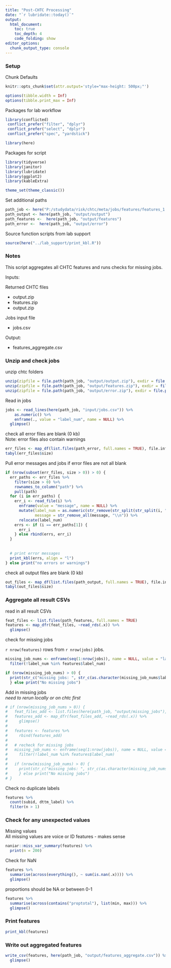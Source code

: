 ---
title: "Post-CHTC Processing"
date: "`r lubridate::today()`"
output: 
  html_document:
    toc: true 
    toc_depth: 4
    code_folding: show
editor_options: 
  chunk_output_type: console
---

### Setup

Chunk Defaults
```{r defaults, include=FALSE}
knitr::opts_chunk$set(attr.output='style="max-height: 500px;"')

options(tibble.width = Inf)
options(tibble.print_max = Inf)
```


Packages for lab workflow 
```{r, packages_workflow, message=FALSE, warning=FALSE}
library(conflicted) 
 conflict_prefer("filter", "dplyr")
 conflict_prefer("select", "dplyr")
 conflict_prefer("spec", "yardstick")

library(here)  
```

Packages for script
```{r, packages_script, message=FALSE, warning=FALSE}
library(tidyverse)  
library(janitor) 
library(lubridate)
library(ggplot2)
library(kableExtra)

theme_set(theme_classic()) 
```

Set additional paths
```{r}
path_job <- here("P:/studydata/risk/chtc/meta/jobs/features/features_1.1000")
path_output <- here(path_job, "output/output")
path_features <-  here(path_job, "output/features")
path_error <-  here(path_job, "output/error")
```

Source function scripts from lab support
```{r  source_script, message=FALSE, warning=FALSE}
source(here("../lab_support/print_kbl.R"))
```


### Notes
This script aggregates all CHTC features and runs checks for missing jobs.
  

Inputs:  

Returned CHTC files   

- output.zip  
- features.zip    
- output.zip   

Jobs input file   

- jobs.csv   

Output:   

- features_aggregate.csv   

### Unzip and check jobs

unzip chtc folders
```{r}
unzip(zipfile = file.path(path_job, "output/output.zip"), exdir = file.path(path_job, "output"))
unzip(zipfile = file.path(path_job, "output/features.zip"), exdir = file.path(path_job, "output"))
unzip(zipfile = file.path(path_job, "output/error.zip"), exdir = file.path(path_job, "output"))
```

Read in jobs
```{r}
jobs <- read_lines(here(path_job, "input/jobs.csv")) %>% 
    as.numeric() %>%
    enframe(., value = "label_num", name = NULL) %>% 
  glimpse()
```



check all error files are blank (0 kb)    
Note: error files also contain warnings
```{r}
err_files <- map_df(list.files(path_error, full.names = TRUE), file.info)
tabyl(err_files$size)
```

Pull error messages and jobs if error files are not all blank
```{r}
if (nrow(subset(err_files, size > 0)) > 0) {
  err_paths <- err_files %>% 
    filter(size > 0) %>% 
    rownames_to_column("path") %>% 
    pull(path) 
  for (i in err_paths) {
    err_i <- read_file(i) %>% 
      enframe(value = "message", name = NULL) %>% 
      mutate(label_num = as.numeric(str_remove(str_split(str_split(i, "/")[[1]][11], "_")[[1]][2], ".err")),
             message = str_remove_all(message, "\\n")) %>% 
      relocate(label_num)
    errs <- if (i == err_paths[1]) {
      err_i
    } else rbind(errs, err_i)
  }
  
  
  # print error messages
  print_kbl(errs, align = "l")
} else print("no errors or warnings")
```


check all output files are blank (0 kb)
```{r}
out_files <- map_df(list.files(path_output, full.names = TRUE), file.info)
tabyl(out_files$size)
```

### Aggregate all result CSVs

read in all result CSVs
```{r}
feat_files <- list.files(path_features, full.names = TRUE)
features <- map_dfr(feat_files, ~read_rds(.x)) %>% 
  glimpse()
```


check for missing jobs    

`r nrow(features)` rows from `r nrow(jobs)` jobs.      

```{r}
missing_job_nums <- enframe(seq(1:nrow(jobs)), name = NULL, value = "label_num") %>% 
  filter(!label_num %in% features$label_num)

if (nrow(missing_job_nums) > 0) {
  print(str_c("missing jobs: ", str_c(as.character(missing_job_nums$label_num), collapse=", ")))
  } else print("No missing jobs")
```

Add in missing jobs    
*need to rerun locally or on chtc first*
```{r}
# if (nrow(missing_job_nums > 0)) {
#   feat_files_add <- list.files(here(path_job, "output/missing_jobs"), full.names = TRUE)
#   features_add <- map_dfr(feat_files_add, ~read_rds(.x)) %>% 
#     glimpse()
# 
#   features <- features %>% 
#     rbind(features_add)
# 
#   # recheck for missing jobs
#   missing_job_nums <- enframe(seq(1:nrow(jobs)), name = NULL, value = "label_num") %>% 
#     filter(!label_num %in% features$label_num)
#   
#   if (nrow(missing_job_nums) > 0) {
#     print(str_c("missing jobs: ", str_c(as.character(missing_job_nums$label_num), collapse=", ")))
#     } else print("No missing jobs")
# }
```


Check no duplicate labels
```{r}
features %>% 
  count(subid, dttm_label) %>% 
  filter(n > 1)
```

### Check for any unexpected values

Missing values    
All missing values are voice or ID features - makes sense
```{r}
naniar::miss_var_summary(features) %>% 
  print(n = 200)
```

Check for NaN
```{r}
features %>% 
  summarise(across(everything(), ~ sum(is.nan(.x)))) %>% 
  glimpse()
```


proportions should be NA or between 0-1
```{r}
features %>% 
  summarise(across(contains("proptotal"), list(min, max))) %>% 
  glimpse()
```

### Print features

```{r}
print_kbl(features)
```



### Write out aggregated features


```{r}
write_csv(features, here(path_job, "output/features_aggregate.csv")) %>% 
  glimpse()
```


